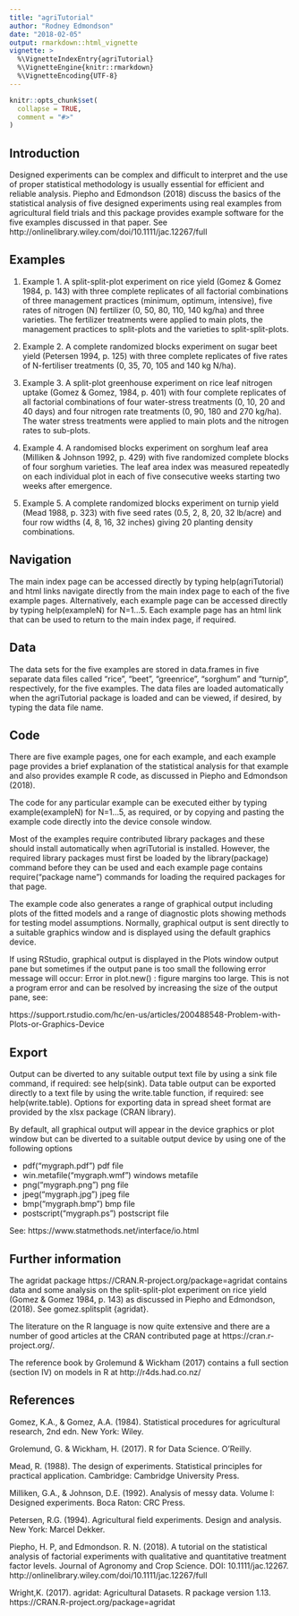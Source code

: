 ```yaml
---
title: "agriTutorial" 
author: "Rodney Edmondson"
date: "2018-02-05"
output: rmarkdown::html_vignette
vignette: >
  %\VignetteIndexEntry{agriTutorial}
  %\VignetteEngine{knitr::rmarkdown}
  %\VignetteEncoding{UTF-8}
---
```


```r
knitr::opts_chunk$set(
  collapse = TRUE,
  comment = "#>"
)
```
## Introduction

Designed experiments can be complex and difficult to interpret and the use of proper statistical methodology is usually essential for efficient and reliable analysis. Piepho and Edmondson (2018) discuss the basics of the statistical analysis of five designed experiments using real examples from agricultural field trials and this package provides example software for the five examples discussed in that paper. See http://onlinelibrary.wiley.com/doi/10.1111/jac.12267/full

## Examples

1. Example 1. A split-split-plot experiment on rice yield (Gomez & Gomez 1984, p. 143) with three complete replicates of all factorial combinations of three management practices (minimum, optimum, intensive), five rates of nitrogen (N) fertilizer (0, 50, 80, 110, 140 kg/ha) and three varieties. The fertilizer treatments were applied to main plots, the management practices to split-plots and the varieties to split-split-plots.

1. Example 2. A complete randomized blocks experiment on sugar beet yield (Petersen 1994, p. 125) with three complete replicates of five rates of N-fertiliser treatments (0, 35, 70, 105 and 140 kg N/ha). 

1. Example 3. A split-plot greenhouse experiment on rice leaf nitrogen uptake (Gomez & Gomez, 1984, p. 401) with four complete replicates of all factorial combinations of four water-stress treatments (0, 10, 20 and 40 days) and four nitrogen rate treatments (0, 90, 180 and 270 kg/ha). The water stress treatments were applied to main plots and the nitrogen rates to sub-plots.

1. Example 4. A randomised blocks experiment on sorghum leaf area (Milliken & Johnson 1992, p. 429) with five randomized complete blocks of four sorghum varieties. The leaf area index was measured repeatedly on each individual plot in each of five consecutive weeks starting two weeks after emergence.

1. Example 5. A complete randomized blocks experiment on turnip yield (Mead 1988, p. 323) with five seed rates (0.5, 2, 8, 20, 32 lb/acre) and four row widths (4, 8, 16, 32 inches) giving 20 planting density combinations.

## Navigation

The main index page can be accessed directly by typing <nobr>help(agriTutorial)</nobr> and html links navigate directly from the main index page to each of the five example pages. Alternatively, each example page can be accessed directly by typing <nobr>help(exampleN)</nobr> for N=1...5. Each example page has an html link that can be used to return to the main index page, if required. 

## Data

The data sets for the five examples are stored in data.frames in five separate data files called "rice", "beet", "greenrice", "sorghum" and "turnip", respectively, for the five examples. The data files are loaded automatically when the agriTutorial package is loaded and can be viewed, if desired, by typing the data file name.

## Code

There are five example pages, one for each example, and each example page provides a brief explanation of the statistical analysis for that example and also provides example R code, as discussed in Piepho and Edmondson (2018).

The code for any particular example can be executed either by typing <nobr>example(exampleN)</nobr> for N=1...5, as required, or by copying and pasting the example code directly into the device console window.

Most of the examples require contributed library packages and these should install automatically when agriTutorial is installed. However, the required library packages must first be loaded by the library(package) command before they can be used and each example page contains require("package name") commands for loading the required packages for that page.

The example code also generates a range of graphical output including plots of the fitted models and a range of diagnostic plots showing methods for testing model assumptions. Normally, graphical output is sent directly to a suitable graphics window and is displayed using the default graphics device. 

If using RStudio, graphical output is displayed in the Plots window output pane but sometimes if the output pane is too small the following error message will occur: Error in plot.new() : figure margins too large. This is not a program error and can be resolved by increasing the size of the output pane, see:

https://support.rstudio.com/hc/en-us/articles/200488548-Problem-with-Plots-or-Graphics-Device

## Export

Output can be diverted to any suitable output text file by using a sink file command, if required: see help(sink). Data table output can be exported directly to a text file by using the write.table function, if required: see help(write.table). Options for exporting data in spread sheet format are provided by the xlsx package (CRAN library).

By default, all graphical output will appear in the device graphics or plot window but can be diverted to a suitable output device by using one of the following options

* pdf("mygraph.pdf") 	pdf file
* win.metafile("mygraph.wmf") 	windows metafile
* png("mygraph.png") 	png file
* jpeg("mygraph.jpg") 	jpeg file
* bmp("mygraph.bmp") 	bmp file
* postscript("mygraph.ps") 	postscript file 

See: https://www.statmethods.net/interface/io.html

## Further information

The agridat package https://CRAN.R-project.org/package=agridat contains data and some analysis on the split-split-plot experiment on rice yield (Gomez & Gomez 1984, p. 143) as discussed in Piepho and Edmondson, (2018). See gomez.splitsplit {agridat}.

The literature on the R language is now quite extensive and there are a number of good articles at the CRAN contributed page at https://cran.r-project.org/.

The reference book by Grolemund & Wickham (2017) contains a full section (section IV) on models in R at http://r4ds.had.co.nz/

## References

Gomez, K.A., & Gomez, A.A. (1984). Statistical procedures for agricultural research, 2nd edn. New York: Wiley.

Grolemund, G. & Wickham, H. (2017). R for Data Science. O’Reilly. 

Mead, R. (1988). The design of experiments. Statistical principles for practical application. Cambridge: Cambridge University Press.

Milliken, G.A., & Johnson, D.E. (1992). Analysis of messy data. Volume I: Designed experiments. Boca Raton: CRC Press.

Petersen, R.G. (1994). Agricultural field experiments. Design and analysis. New York: Marcel Dekker.

Piepho, H. P, and Edmondson. R. N. (2018). A tutorial on the statistical analysis of factorial experiments with qualitative and quantitative treatment factor levels. Journal of Agronomy and Crop Science. DOI: 10.1111/jac.12267. http://onlinelibrary.wiley.com/doi/10.1111/jac.12267/full

Wright,K. (2017). agridat: Agricultural Datasets. R package version 1.13. https://CRAN.R-project.org/package=agridat



